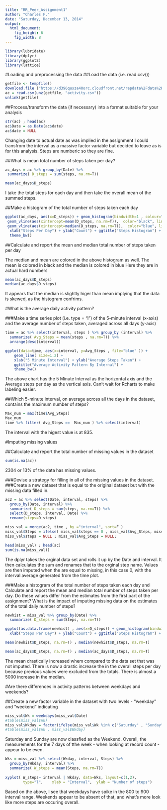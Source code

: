 ```yaml
---
title: "RR_Peer_Assignment1"
author: "Charles F."
date: "Saturday, December 13, 2014"
output:
  html_document:
    fig_height: 6
    fig_width: 8
---
```


```r
library(lubridate)
library(dplyr)
library(ggplot2)
library(lattice)
```

#Loading and preprocessing the data
##Load the data (i.e. read.csv())
```r
getfile <- tempfile()
download.file ("https://d396qusza40orc.cloudfront.net/repdata%2Fdata%2Factivity.zip" , getfile)
ac = read.csv(unz(getfile, "activity.csv"))
unlink(getfile)
```

##Process/transform the data (if necessary) into a format suitable for your analysis
```r
str(ac) ; head(ac)
ac$Date = as.Date(ac$date)
ac$date = NULL
```

Changing date to actual date as was implied in the assignment
I could transfrom the interval as a massive factor variable but decided to leave as is for this analysis. Steps are numberic so they are fine.

##What is mean total number of steps taken per day?
```r
ac_days = ac %>% group_by(Date) %>% 
 summarize( D_steps = sum(steps, na.rm=T))

mean(ac_days$D_steps)
```

I take the total steps for each day and then take the overall mean of the summed steps.

##Make a histogram of the total number of steps taken each day
```r
ggplot(ac_days, aes(x=D_steps)) + geom_histogram(bindwidth=1 , colour="black", fill="orange" ,  position="identity") +
 geom_vline(aes(xintercept=mean(D_steps, na.rm=T)),  color="black", linetype="dashed", size=1) +
 geom_vline(aes(xintercept=median(D_steps, na.rm=T)),  color="blue", linetype="dashed", size=1) +
  xlab("Steps Per Day") + ylab("Count") + ggtitle("Steps Histogram") +
  theme_bw()
```  

##Calculate and report the mean and median total number of steps taken per day

The median and mean are colored in the above histogram as well.
The mean is colored in black and the median is colored in blue
Here they are in actual hard numbers
```r
mean(ac_days$D_steps)
median(ac_days$D_steps)
```

It appears that the median is slightly higer than mean implying that the data is skewed, as the histogram confrims.

#What is the average daily activity pattern?

###Make a time series plot (i.e. type = "l") of the 5-minute interval (x-axis) and the average number of steps taken, averaged across all days (y-axis)
```r
time = ac %>% select(interval, steps ) %>% group_by (interval) %>%
  summarize( Avg_Steps = mean(steps , na.rm=T)) %>%
  arrange(desc(interval)) 

ggplot(data=time, aes(x=interval, y=Avg_Steps , file="blue" )) + 
    geom_line( size=1.2) +                      
    xlab("5 Minute Interval") + ylab("Average Steps Taken") + 
    ggtitle("Average Activity Pattern By Internal") + 
    theme_bw() 
```

The above chart has the 5 Minute Interval as the horizontal axis and the Average steps per day as the vertical axis. Can't wait for Rcharts to make labeling easier.


##Which 5-minute interval, on average across all the days in the dataset, contains the maximum number of steps?
```r
Max_num = max(time$Avg_Steps)
Max_num
time %>% filter( Avg_Steps ==  Max_num ) %>% select(interval)
```

The interval with the higest value is at 835.

#Imputing missing values

##Calculate and report the total number of missing values in the dataset
```r
sum(is.na(ac))
```

2304 or 13% of the data has missing values.

###Devise a strategy for filling in all of the missing values in the dataset. 
###Create a new dataset that is equal to the original dataset but with the missing data filled in.
```r
ac2 = ac %>% select(Date, interval, steps) %>%
  group_by(Date, interval) %>% 
  summarize( D_steps = sum(steps, na.rm=T)) %>%
  select(D_steps, interval, Date) %>% 
  rename(steps=D_steps)

miss_val = merge(ac2, time , by ="interval", sort=F )
miss_val$Steps = ifelse( miss_val$steps == 0 , miss_val$Avg_Steps, miss_val$steps)
miss_val$steps = NULL ; miss_val$Avg_Steps = NULL;

head(miss_val) ; head(ac)
sum(is.na(miss_val))
```

The dplyr takes the orginal data set and rolls it up by the Date and interval. It then calculates the sum and renames that to the orginal step name. Values are then imputed when the are equal to missing, in this case 0, with the interval average generated from the time plot.

###Make a histogram of the total number of steps taken each day and Calculate and report the mean and median total number of steps taken per day. Do these values differ from the estimates from the first part of the assignment? What is the impact of imputing missing data on the estimates of the total daily number of steps?

```r
newhist = miss_val %>% group_by(Date) %>% 
  summarize( D_steps = sum(Steps, na.rm=T)) 

ggplot(as.data.frame(newhist) , aes(x=D_steps)) + geom_histogram(bindwidth=1 , colour="black", fill="orange" ,  position="identity") +
  xlab("Steps Per Day") + ylab("Count") + ggtitle("Steps Histogram") + theme_bw()
```
```r
mean(newhist$D_steps, na.rm=T) ; median(newhist$D_steps, na.rm=T)

mean(ac_days$D_steps, na.rm=T) ; median(ac_days$D_steps, na.rm=T)
```

The mean drastically increased whem compared to the data set that was not imputed. There is now a drastic increase the in the overall steps per day because previous values were excluded from the totals.
There is almost a 5000 increase in the median.


#Are there differences in activity patterns between weekdays and weekends?

##Create a new factor variable in the dataset with two levels - "weekday" and "weekend" indicating 
```r
miss_val$Wk = weekdays(miss_val$Date)
#table(miss_val$Wk)
miss_val$Wkday = factor(ifelse(miss_val$Wk %in% c("Saturday" , "Sunday"), "Weekend", "Weekday"))
#table(miss_val$Wk , miss_val$Wkday)
```

Saturday and Sunday are now classfied as the Weekend. Overall, the measurements for the 7 days of tthe week - when looking at record count - appear to be even.

```r
Wks = miss_val %>% select(Wkday, interval, Steps) %>% 
  group_by(Wkday, interval) %>%
  summarize( W_steps = mean(Steps, na.rm=T)) 
  
xyplot( W_steps~ interval | Wkday, data=Wks, layout=c(1,2), 
        type="l",    xlab = "Interval",  ylab = "Number of steps")
```

Based on the above, I see that weekdays have spike in the 800 to 900 interval range.
Weekends appear to be absent of that, and what's more look like more steps are occuring overall.

